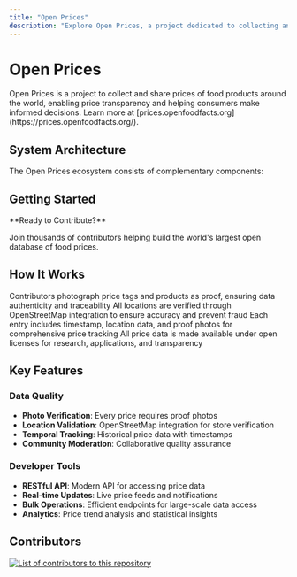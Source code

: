 ```yaml
---
title: "Open Prices"
description: "Explore Open Prices, a project dedicated to collecting and sharing food product prices globally. Features REST API, web interface, and contributor tools."
---
```



# Open Prices

<Callout type="info">
  Open Prices is a project to collect and share prices of food products around
  the world, enabling price transparency and helping consumers make informed
  decisions. Learn more at
  [prices.openfoodfacts.org](https://prices.openfoodfacts.org/).
</Callout>

## System Architecture

The Open Prices ecosystem consists of complementary components:

<Cards>
  <Card
    title="REST API"
    href="/docs/Open-price/"
    description="Backend API built with Django for data management and processing"
  />
  <Card
    title="Web Interface"
    href="https://prices.openfoodfacts.org"
    description="User-friendly frontend built with Vue.js for price contributions"
  />
  <Card
    title="Mobile Integration"
    href="/docs/Open-price/mobile-integration"
    description="Integration with Open Food Facts mobile apps for seamless price addition"
  />
</Cards>

## Getting Started

<Callout type="info">
**Ready to Contribute?**

Join thousands of contributors helping build the world's largest open database of food prices.

</Callout>

<Cards>
  <Card
    title="Add a Single Price"
    href="/docs/Open-price/add-a-price"
    description="Step-by-step guide to add individual product prices with proof photos"
  />
  <Card
    title="Add Multiple Prices"
    href="/docs/Open-price/add-multiple-prices"
    description="Efficient workflow for adding prices from shopping trips and store visits"
  />
  <Card
    title="API Documentation"
    href="/docs/Open-price/"
    description="Complete API reference for developers building price-aware applications"
  />
  <Card
    title="Maintenance Guide"
    href="/docs/Open-price/maintenance"
    description="Technical maintenance procedures, OCR operations, and data quality tools"
  />
</Cards>

## How It Works

<Steps>
  <Step title="Data Collection">
    Contributors photograph price tags and products as proof, ensuring data
    authenticity and traceability
  </Step>
  <Step title="Location Verification">
    All locations are verified through OpenStreetMap integration to ensure
    accuracy and prevent fraud
  </Step>
  <Step title="Price Validation">
    Each entry includes timestamp, location data, and proof photos for
    comprehensive price tracking
  </Step>
  <Step title="Open Data">
    All price data is made available under open licenses for research,
    applications, and transparency
  </Step>
</Steps>

## Key Features

### Data Quality

- **Photo Verification**: Every price requires proof photos
- **Location Validation**: OpenStreetMap integration for store verification
- **Temporal Tracking**: Historical price data with timestamps
- **Community Moderation**: Collaborative quality assurance

### Developer Tools

- **RESTful API**: Modern API for accessing price data
- **Real-time Updates**: Live price feeds and notifications
- **Bulk Operations**: Efficient endpoints for large-scale data access
- **Analytics**: Price trend analysis and statistical insights

## Contributors

<a href="https://github.com/openfoodfacts/open-prices/graphs/contributors">
  <img
    alt="List of contributors to this repository"
    src="https://contrib.rocks/image?repo=openfoodfacts/open-prices"
  />
</a>
